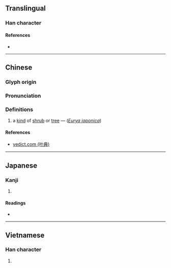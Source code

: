 {{character info/new}}
==Translingual==

===Han character===
{{Han char|rn=75|rad=木|as=05|sn=9|four=48927|canj=DOII|ids=⿰木令}}

====References====
* {{Han ref|kx=0518.060|dkj=14601|dj=0906.080|hdz=21186.070|uh=67C3|ud=26563|bh=CF61|bd=53089}}

----

==Chinese==
{{zh-forms}}

===Glyph origin===
{{Han etym}}

===Pronunciation===
{{zh-pron
|m=líng
|c=ling4
|mc=y
|oc=y
|ma=
|cat=pn
}}

===Definitions===
{{zh-hanzi}}

# a [[kind]] of [[shrub]] or [[tree]] — (''[[w:Eurya japonica|Eurya japonica]]'')

====References====
* [http://yedict.com/htm/67/67C3.htm yedict.com (叶典)]

----

==Japanese==

===Kanji===
{{ja-kanji|grade=|rs=木05}}

# {{defn|lang=ja|sort=木05}}

====Readings====
* {{ja-readings|on=[[れい]] (rei), [[りょう]] (ryō)|kun=}}

----

==Vietnamese==

===Han character===
{{vi-readings|rs=木05|hanviet=rành}}

# {{defn|lang=vi|sort=木05}}
